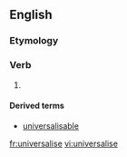 ==English==

===Etymology===
{{suffix|universal|ise}}

===Verb===
{{en-verb|universalis|es}}

# {{alternative spelling of|universalize}}

====Derived terms====
* [[universalisable]]

[[fr:universalise]]
[[vi:universalise]]